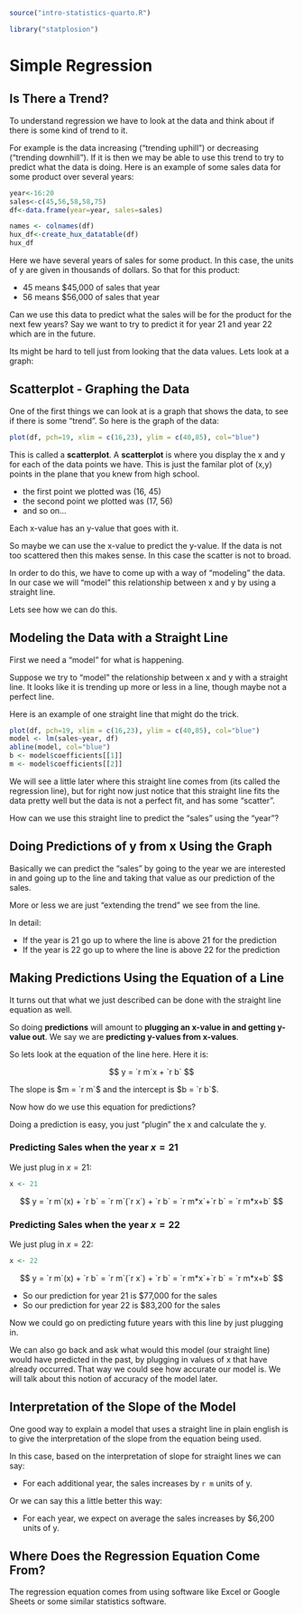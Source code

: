 ```r
source("intro-statistics-quarto.R")

library("statplosion")
```

# Simple Regression {#simple-regression}

## Is There a Trend?

To understand regression we have to look at the data and think about if there is some kind of trend to it.   

For example is the data increasing ("trending uphill") or decreasing ("trending downhill"). If it is then we may be able to use this trend to try to predict what the data is doing. Here is an example of some sales data for some product over several years:

```r
year<-16:20
sales<-c(45,56,58,58,75)
df<-data.frame(year=year, sales=sales) 

names <- colnames(df)
hux_df<-create_hux_datatable(df)
hux_df
```
      
Here we have several years of sales for some product. In this case, the units of y are given in thousands of dollars. So that for this product: 

- 45 means $45,000 of sales that year 
- 56 means $56,000 of sales that year 

Can we use this data to predict what the sales will be for the product for the next few years? Say we want to try to predict it for year 21 and year 22 which are in the future.  


Its might be hard to tell just from looking that the data values. Lets look at a graph:


## Scatterplot - Graphing the Data 

One of the first things we can look at is a graph that shows the data, to see if there is some "trend". So here is the graph of the data:

```r
plot(df, pch=19, xlim = c(16,23), ylim = c(40,85), col="blue")
```

This is called a **scatterplot**. A **scatterplot** is where you display the x and y for each of the data points we have. This is just the familar plot of (x,y) points in the plane that you knew from high school.  

- the first point we plotted was (16, 45) 
- the second point we plotted was (17, 56) 
- and so on... 
  

Each x-value has an y-value that goes with it.   

So maybe we can use the x-value to predict the y-value. If the data is not too scattered then this makes sense. In this case the scatter is not to broad. 

In order to do this, we have to come up with a way of "modeling" the data. In our case we will "model" this relationship between x and y by using a straight line.

Lets see how we can do this.

## Modeling the Data with a Straight Line 

First we need a "model" for what is happening.  

Suppose we try to "model" the relationship between x and y with a straight line. It looks like it is trending up more or less in a line, though maybe not a perfect line. 

Here is an example of one straight line that might do the trick.


```r
plot(df, pch=19, xlim = c(16,23), ylim = c(40,85), col="blue")
model <- lm(sales~year, df)
abline(model, col="blue")
b <- model$coefficients[[1]]
m <- model$coefficients[[2]]
```

We will see a little later where this straight line comes from (its called the regression line), but for right now just notice that this straight line fits the data pretty well but the data is not a perfect fit, and has some "scatter". 

How can we use this straight line to predict the "sales" using the "year"? 

## Doing Predictions of y from x Using the Graph

Basically we can predict the "sales" by going to the year we are interested in and going up to the line and taking that value as our prediction of the sales.  

More or less we are just "extending the trend" we see from the line.

In detail:

- If the year is 21 go up to where the line is above 21 for the prediction 
- If the year is 22 go up to where the line is above 22 for the prediction


## Making Predictions Using the Equation of a Line 

It turns out that what we just described can be done with the straight line equation as well. 

So doing **predictions** will amount to **plugging an x-value in and getting y-value out**. We say we are **predicting y-values from x-values**. 

So lets look at the equation of the line here. Here it is: 

$$
 y = `r m`x + `r b`
$$

The slope is $m = `r m`$ and the intercept is $b = `r b`$. 


Now how do we use this equation for predictions? 

Doing a prediction is easy, you just "plugin" the x and calculate the y.

###  Predicting Sales when the year $x = 21$ {-}

We just plug in $x = 21$: 

```r
x <- 21 
```

$$
 y = `r m`(x) + `r b` = `r m`(`r x`) + `r b` = `r m*x`+`r b` = `r m*x+b` 
$$


### Predicting Sales when the year $x = 22$ {-}

We just plug in $x = 22$: 

```r
x <- 22 
```

$$
 y = `r m`(x) + `r b` = `r m`(`r x`) + `r b` = `r m*x`+`r b` = `r m*x+b` 
$$

- So our prediction for year 21 is $77,000 for the sales
- So our prediction for year 22 is $83,200 for the sales

Now we could go on predicting future years with this line by just plugging in.

We can also go back and ask what would this model (our straight line) would have predicted in the past, by plugging in values of x that have already occurred. That way we could see how accurate our model is. We will talk about this notion of accuracy of the model later.

## Interpretation of the Slope of the Model 

One good way to explain a model that uses a straight line in plain english is to give the interpretation of the slope from the equation being used. 

In this case, based on the interpretation of slope for straight lines we can say:

- For each additional year, the sales increases by `r m` units of y. 

Or we can say this a little better this way:

- For each year, we expect on average the sales increases by $6,200 units of y.

## Where Does the Regression Equation Come From?

The regression equation comes from using software like Excel or Google Sheets or some similar statistics software. 

